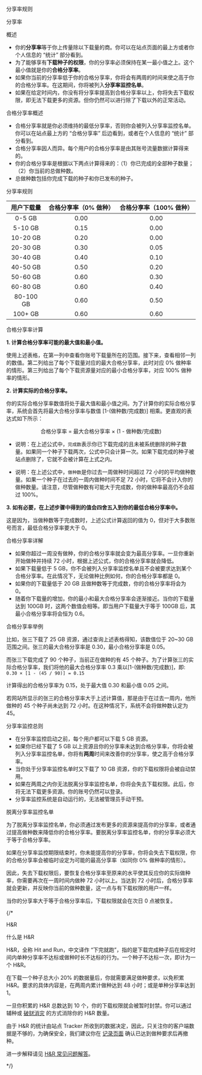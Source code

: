 <Heading1 id="content">分享率规则</Heading1>

<Heading2 id="ratio-system-overview">分享率</Heading2>

<Heading3 id="ratio-system-overview">概述</Heading3>

- 你的**分享率**等于你上传量除以下载量的商。你可以在站点页面的最上方或者你个人信息的 “统计” 部分看到。
- 为了能够享有**下载种子的权限**，你的分享率必须保持在某一最小值之上。这个最小值就是你的**合格分享率**。
- 如果你当前的分享率低于你的合格分享率，你将会有两周的时间来使之高于你的合格分享率。在这期间，你将被列入**分享率监控名单**。
- 如果在给定时间内，你没有将分享率提高到合格分享率以上，你将失去下载权限，即无法下载更多的资源。但你仍然可以进行除了下载以外的正常活动。

<Heading3 id="required-ratio-overview">合格分享率概述</Heading3>

- 合格分享率就是你必须维持的最低分享率，否则你会被列入分享率监控名单。你可以在站点最上方的 “合格分享率” 后边看到，或者在个人信息的 “统计” 部分看到。
- 合格分享率因人而异。每个用户的合格分享率是由其账号流量数据计算得来的。
- 你的合格分享率是根据以下两点计算得来的：（1）你已完成的全部种子数量；（2）你当前的总做种数。
- 总做种数包括你完成下载的种子和你已发布的种子。

<Heading3 id="required-ratio-table">分享率规则</Heading3>

| 用户下载量 | 合格分享率（0% 做种） | 合格分享率（100% 做种） |
| :--------: | :-------------------: | :---------------------: |
|   0-5 GB   |         0.00          |          0.00           |
|  5-10 GB   |         0.15          |          0.00           |
|  10-20 GB  |         0.20          |          0.00           |
|  20-30 GB  |         0.30          |          0.05           |
|  30-40 GB  |         0.40          |          0.10           |
|  40-50 GB  |         0.50          |          0.20           |
|  50-60 GB  |         0.60          |          0.30           |
|  60-80 GB  |         0.60          |          0.40           |
| 80-100 GB  |         0.60          |          0.50           |
|  100+ GB   |         0.60          |          0.60           |

<Heading3 id="required-ratio-calculation">合格分享率计算</Heading3>

**1. 计算合格分享率可能的最大值和最小值。**

使用上述表格，在第一列中查看你账号下载量所在的范围。接下来，查看相邻一列的数值。第二列给出了每个下载量对应的最大合格分享率，此时对应 0% 做种率的情形。第三列给出了每个下载资源量对应的最小合格分享率，对应 100% 做种率的情形。

**2. 计算实际的合格分享率。**

你的实际合格分享率数值将处于最大值和最小值之间。为了计算你的实际合格分享率，系统会首先将最大合格分享率与数值 [1-(做种数/完成数)] 相乘。更直观的表达式如下所示：

<Center>
  <Heading2>合格分享率 = 最大合格分享率 × (1 - 做种数/完成数)</Heading2>
</Center>

- 说明：在上述公式中，`完成数`表示你已下载完成的且未被系统删除的种子数量。如果同一个种子下载两次，公式中只会计算一次。如果下载完成的种子被站点删除了，它就不会被计算在上式之内。

- 说明：在上述公式中，`做种数`是你过去一周做种时间超过 72 小时的平均做种数量。如果一个种子在过去的一周内做种时间不足 72 小时，它将不会计入你的做种数量。请注意，尽管做种数有可能大于完成数，你的做种率最高仍不会超过 100%。

**3. 如有必要，在上述步骤中得到的值会四舍五入到你的最低合格分享率中。**

这是因为，当做种数等于完成数时，上述公式计算返回的值为 0，但对于大多数账号而言，最低合格分享率要大于 0。

<Heading3 id="required-ratio-details">合格分享率详解</Heading3>

- 如果你超过一周没有做种，你的合格分享率就会变为最高分享率。一旦你重新开始做种并持续 72 小时，根据上述公式，你的合格分享率就会降低。
- 如果下载量低于 5 GB，你不会被列入分享率监控名单且不会被要求达到某个合格分享率。在此情况下，无论做种比例如何，你的合格分享率都是 0。
- 如果你的下载量低于 20 GB 且做种数等于完成数，你的合格分享率将会为 0。
- 随着你下载量的增加，你的最小和最大合格分享率会逐渐接近。当你的下载量达到 100GB 时，这两个数值会相等。即当用户下载量大于等于 100GB 后，其最小合格分享率将会恒为 0.6。

<Heading3 id="required-ratio-examples">合格分享率举例</Heading3>

比如，张三下载了 25 GB 资源，通过查询上述表格得知，该数值位于 20~30 GB 范围之间。张三的最大合格分享率是 0.30，最小合格分享率是 0.05。

而张三下载完成了 90 个种子，当前正在做种的有 45 个种子。为了计算张三的实际合格分享率，我们将他的最大合格分享率 0.3 乘以[1-(做种数/完成数)]，即: `0.30 × [1 - (45 / 90)] = 0.15`

计算得出的合格分享率为 0.15，处于最大值 0.30 和最小值 0.05 之间。

若网站所显示的张三的合格分享率大于上述计算值，那是由于在过去一周内，他所做种的 45 个种子尚未达到 72 小时。在这种情况下，系统不会将做种数认定为 45。

<Heading3 id="ratio-watch-overview">分享率监控总则</Heading3>

- 在分享率监控启动之前，每个用户都可以下载 5 GB 资源。
- 如果你已经下载了 5 GB 以上资源且你的分享率未达到合格分享率，你将会被列入分享率监控名单，你将有**两周**时间来改善你的分享率，使之高于合格分享率。
- 当你处于分享率监控名单时又下载了 10 GB 资源，你的下载权限将会被自动禁用。
- 如果在两周之内你无法脱离分享率监控名单，你将会失去下载权限。此后，你将无法下载更多资源。你的账号仍然可以登录。
- 分享率监控系统是自动运行的，无法被管理员手动干预。

<Heading3 id="leaving-ratio-watch">脱离分享率监控名单</Heading3>

为了脱离分享率监控名单，你必须通过发布更多的资源来提高你的分享率，或者通过提高做种数来降低你的合格分享率。要脱离分享率监控名单，你的分享率必须大于等于合格分享率。

如果在分享率监控期限结束时，你未能提高你的分享率，你将会失去下载权限，你的合格分享率会被临时设定为可能的最高分享率（如同你 0% 做种率的情形）。

因此，失去下载权限后，要恢复合格分享率至原来的水平使其反应你的实际做种率，你需要再次在一周时间内做种 72 小时以上。当达到 72 小时后，合格分享率就会更新，并反映你当前的做种数量，这一点与有下载权限的用户一样。

当你的分享率大于等于合格分享率后，下载权限就会在次日 0 点被恢复。

{/*

<Heading2 id="hnr">H&R</Heading2>

<Heading3 id="what-is-hnr">什么是 H&R</Heading3>

H&R，全称 Hit and Run，中文译作 “下完就跑”，指的是下载完成种子后在规定时间内单种分享率不达标或做种时长不达标的行为。一个种子不达标一次，即计为一个 H&R。

在下载一个种子总大小 20% 的数据量后，你就需要满足做种要求，以免积累 H&R。要求的具体内容是，在两周内累计做种达到 48 小时；或是单种分享率达到 1。

一旦你积累的 H&R 总数达到 10 个，你的下载权限就会被暂时封禁。你可以通过辅种或 [破财消灾](/bonus.php) 的方式消除你的 H&R 数量。

由于 H&R 的统计由站点 Tracker 所收到的数据决定，因此，只关注你的客户端数据是不够的，为确保安全，我们建议你在 [记录页面]('/torrents.php?type=downloaded) 确认已达到做种要求后再撤种。

进一步解释请见 [H&R 常见问题解答](/wiki.php?action=article&id=68)。

*/}
